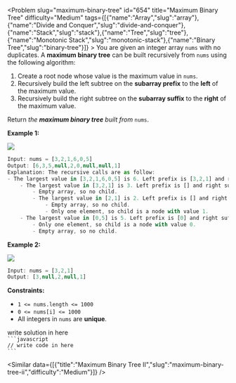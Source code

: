 
<Problem slug="maximum-binary-tree" id="654" title="Maximum Binary Tree" difficulty="Medium" tags={[{"name":"Array","slug":"array"},{"name":"Divide and Conquer","slug":"divide-and-conquer"},{"name":"Stack","slug":"stack"},{"name":"Tree","slug":"tree"},{"name":"Monotonic Stack","slug":"monotonic-stack"},{"name":"Binary Tree","slug":"binary-tree"}]} >
    You are given an integer array `nums` with no duplicates. A **maximum binary tree** can be built recursively from `nums` using the following algorithm:

1.  Create a root node whose value is the maximum value in `nums`.
2.  Recursively build the left subtree on the **subarray prefix** to the **left** of the maximum value.
3.  Recursively build the right subtree on the **subarray suffix** to the **right** of the maximum value.

Return _the **maximum binary tree** built from_ `nums`.

**Example 1:**

![](https://assets.leetcode.com/uploads/2020/12/24/tree1.jpg)
```javascript 
Input: nums = [3,2,1,6,0,5]
Output: [6,3,5,null,2,0,null,null,1]
Explanation: The recursive calls are as follow:
- The largest value in [3,2,1,6,0,5] is 6. Left prefix is [3,2,1] and right suffix is [0,5].
    - The largest value in [3,2,1] is 3. Left prefix is [] and right suffix is [2,1].
        - Empty array, so no child.
        - The largest value in [2,1] is 2. Left prefix is [] and right suffix is [1].
            - Empty array, so no child.
            - Only one element, so child is a node with value 1.
    - The largest value in [0,5] is 5. Left prefix is [0] and right suffix is [].
        - Only one element, so child is a node with value 0.
        - Empty array, so no child.
```

**Example 2:**

![](https://assets.leetcode.com/uploads/2020/12/24/tree2.jpg)
```javascript 
Input: nums = [3,2,1]
Output: [3,null,2,null,1]
```

**Constraints:**

*   `1 <= nums.length <= 1000`
*   `0 <= nums[i] <= 1000`
*   All integers in `nums` are **unique**.
</Problem >

<Solution>
write solution in here
</Solution>

<Code>
```javascript
// write code in here
```
</Code>

<Similar data={[{"title":"Maximum Binary Tree II","slug":"maximum-binary-tree-ii","difficulty":"Medium"}]} />
